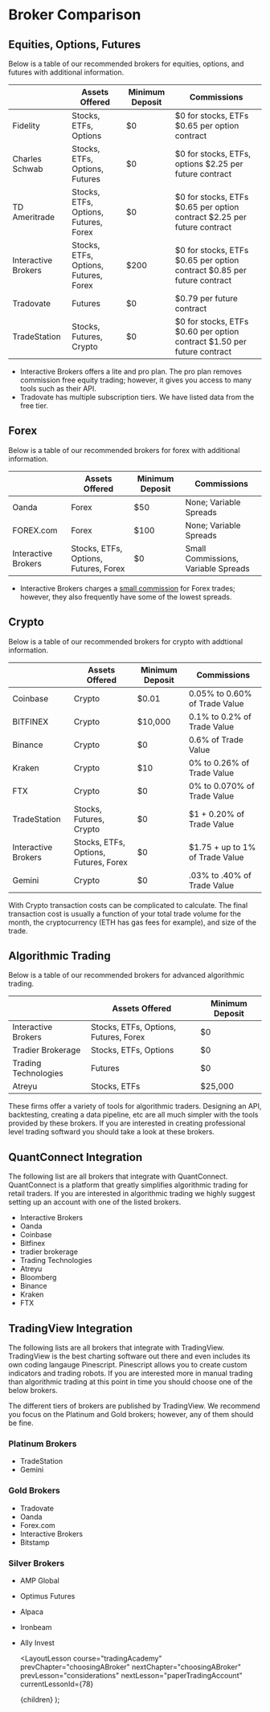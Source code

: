 
# Broker Comparison

## Equities, Options, Futures

Below is a table of our recommended brokers for equities, options, and futures with additional information.

<div className="postTable">

|                     | Assets Offered                        | Minimum Deposit | Commissions                                                             |
| ------------------- | ------------------------------------- | --------------- | ----------------------------------------------------------------------- |
| Fidelity            | Stocks, ETFs, Options                 | $0              | $0 for stocks, ETFs $0.65 per option contract                           |
| Charles Schwab      | Stocks, ETFs, Options, Futures        | $0              | $0 for stocks, ETFs, options $2.25 per future contract                  |
| TD Ameritrade       | Stocks, ETFs, Options, Futures, Forex | $0              | $0 for stocks, ETFs $0.65 per option contract $2.25 per future contract |
| Interactive Brokers | Stocks, ETFs, Options, Futures, Forex | $200            | $0 for stocks, ETFs $0.65 per option contract $0.85 per future contract |
| Tradovate           | Futures                               | $0              | $0.79 per future contract                                               |
| TradeStation        | Stocks, Futures, Crypto               | $0              | $0 for stocks, ETFs $0.60 per option contract $1.50 per future contract |

</div>

- Interactive Brokers offers a lite and pro plan. The pro plan removes commission free equity trading; however, it gives you
  access to many tools such as their API.
- Tradovate has multiple subscription tiers. We have listed data from the free tier.

## Forex

Below is a table of our recommended brokers for forex with additional information.

<div className="postTable">

|                     | Assets Offered                        | Minimum Deposit | Commissions                         |
| ------------------- | ------------------------------------- | --------------- | ----------------------------------- |
| Oanda               | Forex                                 | $50             | None; Variable Spreads              |
| FOREX.com           | Forex                                 | $100            | None; Variable Spreads              |
| Interactive Brokers | Stocks, ETFs, Options, Futures, Forex | $0              | Small Commissions, Variable Spreads |

</div>

- Interactive Brokers charges a [small commission](https://www.interactivebrokers.com/en/pricing/commissions-spot-currencies.php)
  for Forex trades; however, they also frequently have some of the lowest spreads.

## Crypto

Below is a table of our recommended brokers for crypto with addtional information.

<div className="postTable">

|                     | Assets Offered                        | Minimum Deposit | Commissions                     |
| ------------------- | ------------------------------------- | --------------- | ------------------------------- |
| Coinbase            | Crypto                                | $0.01           | 0.05% to 0.60% of Trade Value   |
| BITFINEX            | Crypto                                | $10,000         | 0.1% to 0.2% of Trade Value     |
| Binance             | Crypto                                | $0              | 0.6% of Trade Value             |
| Kraken              | Crypto                                | $10             | 0% to 0.26% of Trade Value      |
| FTX                 | Crypto                                | $0              | 0% to 0.070% of Trade Value     |
| TradeStation        | Stocks, Futures, Crypto               | $0              | $1 + 0.20% of Trade Value       |
| Interactive Brokers | Stocks, ETFs, Options, Futures, Forex | $0              | $1.75 + up to 1% of Trade Value |
| Gemini              | Crypto                                | $0              | .03% to .40% of Trade Value     |

</div>

With Crypto transaction costs can be complicated to calculate. The final transaction cost is usually a function of your total
trade volume for the month, the cryptocurrency (ETH has gas fees for example), and size of the trade.

## Algorithmic Trading

Below is a table of our recommended brokers for advanced algorithmic trading.

<div className="postTable">

|                      | Assets Offered                        | Minimum Deposit |
| -------------------- | ------------------------------------- | --------------- |
| Interactive Brokers  | Stocks, ETFs, Options, Futures, Forex | $0              |
| Tradier Brokerage    | Stocks, ETFs, Options                 | $0              |
| Trading Technologies | Futures                               | $0              |
| Atreyu               | Stocks, ETFs                          | $25,000         |

</div>

These firms offer a variety of tools for algorithmic traders. Designing an API, backtesting, creating a data pipeline, etc are
all much simpler with the tools provided by these brokers. If you are interested in creating professional level trading
softward you should take a look at these brokers.

## QuantConnect Integration

The following list are all brokers that integrate with QuantConnect. QuantConnect is a platform that greatly simplifies algorithmic
trading for retail traders. If you are interested in algorithmic trading we highly suggest setting up an account with one of the
listed brokers.

- Interactive Brokers
- Oanda
- Coinbase
- Bitfinex
- tradier brokerage
- Trading Technologies
- Atreyu
- Bloomberg
- Binance
- Kraken
- FTX

## TradingView Integration

The following lists are all brokers that integrate with TradingView. TradingView is the best charting software out there and even
includes its own coding langauge Pinescript. Pinescript allows you to create custom indicators and trading robots. If you are
interested more in manual trading than algorithmic trading at this point in time you should choose one of the below brokers.

The different tiers of brokers are published by TradingView. We recommend you focus on the Platinum and Gold brokers; however,
any of them should be fine.

### Platinum Brokers

- TradeStation
- Gemini

### Gold Brokers

- Tradovate
- Oanda
- Forex.com
- Interactive Brokers
- Bitstamp

### Silver Brokers

- AMP Global
- Optimus Futures
- Alpaca
- Ironbeam
- Ally Invest

  <LayoutLesson
    course="tradingAcademy"
    prevChapter="choosingABroker"
    nextChapter="choosingABroker"
    prevLesson="considerations"
    nextLesson="paperTradingAccount"
    currentLessonId={78}
  >
    {children}
  </LayoutLesson>
);
